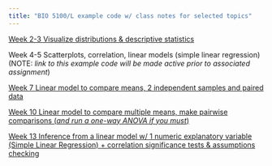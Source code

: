 ```yaml
---
title: "BIO 5100/L example code w/ class notes for selected topics"
---
```


[Week 2-3 Visualize distributions & descriptive statistics](https://claisselab.github.io/BIO_5100/Distributions.html) 

Week 4-5 Scatterplots, correlation, linear models (simple linear regression) (NOTE: *link to this example code will be made active prior to associated assignment*)

[Week 7 Linear model to compare means, 2 independent samples and paired data](https://claisselab.github.io/BIO_5100/Compare_means_independent_paried_samples.html)

[Week 10 Linear model to compare multiple means, make pairwise comparisons (*and run a one-way ANOVA if you must*)](https://claisselab.github.io/BIO_5100/Compare_multiple_means.html)

[Week 13 Inference from a linear model w/ 1 numeric explanatory variable (Simple Linear Regression) + correlation significance tests & assumptions checking](https://claisselab.github.io/BIO_5100/Correlation_Regression_Inference.html)
